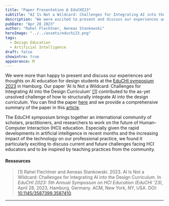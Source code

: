 ```yaml
---
title: "Paper Presentation @ EduCHI23"
subtitle: "AI Is Not a Wildcard: Challenges for Integrating AI into the Design Curriculum"
description: "We were excited to present and discuss our experiences and thoughts on AI education for design students at the 2023 EduCHI Symposium on April 28. Our paper, 'AI Is Not a Wildcard: Challenges for Integrating AI into the Design Curriculum,' contributes to the as-yet unresolved challenge of how to structurally integrate AI into the design curriculum."
pubDate: "Apr 28 2023"
author: "Rahel Flechtner, Aeneas Stankowski"
heroImage: "../../assets/educhi23.png"
tags:
  - Design Education
  - Artificial Intelligence
draft: false
showintro: true
appearance: M
---
```


We were more than happy to present and discuss our experiences and thoughts on AI education for design students at the [EduCHI symposium 2023](https://educhi2023.hcilivingcurriculum.org/) in Hamburg. Our paper 'AI Is Not a Wildcard: Challenges for Integrating AI into the Design Curriculum' [\[1\]](#ressources) contributed to the as-yet unsolved challenge of how to structurally integrate AI into the design curriculum. You can find the paper [here](https://dl.acm.org/doi/10.1145/3587399.3587410) and we provide a comprehensive summary of the paper in this [article](https://ai-d-lab.github.io/blog/ai_is_not_a_wildcard/).

The EduCHI symposium brings together an international community of scholars, practitioners, and researchers to work on the future of Human–Computer Interaction (HCI) education. Especially given the rapid developments in artificial intelligence in recent months and the increasing impact of the technology on our professional practice, we found it particularly exciting to discuss current and future challenges facing HCI educators and to be inspired by teaching practices from the community.

#### Ressources

> [1] Rahel Flechtner and Aeneas Stankowski. 2023. AI Is Not a Wildcard: Challenges for Integrating AI into the Design Curriculum. In _EduCHI 2023: 5th Annual Symposium on HCI Education (EduCHI ’23)_, April 28, 2023, Hamburg, Germany. ACM, New York, NY, USA. DOI: [10.1145/3587399.3587410](https://doi.org/10.1145/3587399.3587410).

---
